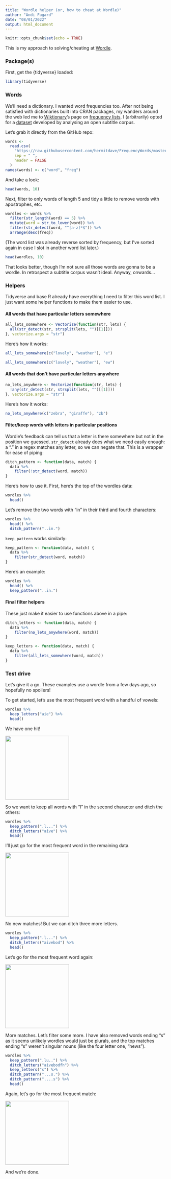 ```yaml
---
title: "Wordle helper (or, how to cheat at Wordle)"
author: "Andi Fugard"
date: "08/01/2022"
output: html_document
---
```


```r
knitr::opts_chunk$set(echo = TRUE)
```


This is my approach to solving/cheating at [Wordle](https://www.powerlanguage.co.uk/wordle/).


### Package(s)

First, get the {tidyverse} loaded:

```r
library(tidyverse)
```

### Words

We'll need a dictionary. I wanted word frequencies too. After not being satisfied with dictionaries built into CRAN packages, my wanders around the web led me to [Wiktionary](https://en.wiktionary.org/)'s page on [frequency lists](https://en.wiktionary.org/wiki/Wiktionary:Frequency_lists#English). I (arbitrarily) opted for a [dataset](https://github.com/hermitdave/FrequencyWords/) developed by analysing an open subtitle corpus.

Let's grab it directly from the GitHub repo:

```r
words <-
  read.csv(
    "https://raw.githubusercontent.com/hermitdave/FrequencyWords/master/content/2018/en/en_full.txt",
    sep = " ",
    header = FALSE
  )
names(words) <- c("word", "freq")
```

And take a look:

```r
head(words, 10)
```

Next, filter to only words of length 5 and tidy a little to remove words with apostrophes, etc.

```r
wordles <- words %>%
  filter(str_length(word) == 5) %>%
  mutate(word = str_to_lower(word)) %>%
  filter(str_detect(word, "^[a-z]*$")) %>%
  arrange(desc(freq))
```

(The word list was already reverse sorted by frequency, but I've sorted again in case I slot in another word list later.)


```r
head(wordles, 10)
```

That looks better, though I'm not sure all those words are gonna to be a wordle. In retrospect a subtitle corpus wasn't ideal. Anyway, onwards...


### Helpers

Tidyverse and base R already have everything I need to filter this word list. I just want some helper functions to make them easier to use.

#### All words that have particular letters somewhere

```r
all_lets_somewhere <- Vectorize(function(str, lets) {
  all(str_detect(str, strsplit(lets, "")[[1]]))
}, vectorize.args = "str")
```

Here's how it works:

```r
all_lets_somewhere(c("lovely", "weather"), "e")
```

```r
all_lets_somewhere(c("lovely", "weather"), "ew")
```


#### All words that don't have particular letters anywhere

```r
no_lets_anywhere <- Vectorize(function(str, lets) {
  !any(str_detect(str, strsplit(lets, "")[[1]]))
}, vectorize.args = "str")
```

Here's how it works:

```r
no_lets_anywhere(c("zebra", "giraffe"), "zb")
```




#### Filter/keep words with letters in particular positions

Wordle's feedback can tell us that a letter is there somewhere but not in the position we guessed. `str_detect` already does what we need easily enough: a "." in a regex matches any letter, so we can negate that. This is a wrapper for ease of piping:

```r
ditch_pattern <- function(data, match) {
  data %>%
    filter(!str_detect(word, match))
}
```

Here's how to use it. First, here's the top of the wordles data:

```r
wordles %>%
  head()
```

Let's remove the two words with "in" in their third and fourth characters:

```r
wordles %>% 
  head() %>%
  ditch_pattern("..in.")
```

`keep_pattern` works similarly:

```r
keep_pattern <- function(data, match) {
  data %>%
    filter(str_detect(word, match))
}
```

Here's an example:

```r
wordles %>% 
  head() %>%
  keep_pattern("..in.")
```

#### Final filter helpers

These just make it easier to use functions above in a pipe:

```r
ditch_letters <- function(data, match) {
  data %>%
    filter(no_lets_anywhere(word, match))
}

keep_letters <- function(data, match) {
  data %>%
    filter(all_lets_somewhere(word, match))
}
```


### Test drive

Let's give it a go. These examples use a wordle from a few days ago, so hopefully no spoilers!

To get started, let's use the most frequent word with a handful of vowels:

```r
wordles %>%
  keep_letters("aie") %>%
  head()
```

We have one hit!


![](wordle_1.png){width=200px}


So we want to keep all words with "l" in the second character and ditch the others:

```r
wordles %>%
  keep_pattern(".l...") %>%
  ditch_letters("aive") %>%
  head()
```

I'll just go for the most frequent word in the remaining data.


![](wordle_2.png){width=200px}

No new matches! But we can ditch three more letters.

```r
wordles %>%
  keep_pattern(".l...") %>%
  ditch_letters("aivebod") %>%
  head()
```

Let's go for the most frequent word again:



![](wordle_3.png){width=200px}

More matches. Let's filter some more. I have also removed words ending "s" as it seems unlikely wordles would just be plurals, and the top matches ending "s" weren't singular nouns (like the four letter one, "news").

```r
wordles %>%
  keep_pattern(".lu..") %>%
  ditch_letters("aivebodfh") %>%
  keep_letters("s") %>%
  ditch_pattern("...s.") %>%
  ditch_pattern("....s") %>%
  head()
```

Again, let's go for the most frequent match:


![](wordle_4.png){width=200px}

And we're done.

